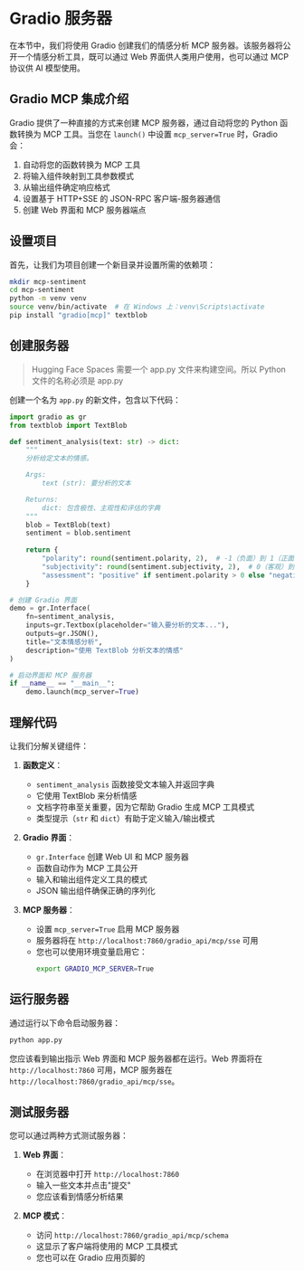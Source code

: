 # Gradio 服务器

在本节中，我们将使用 Gradio 创建我们的情感分析 MCP 服务器。该服务器将公开一个情感分析工具，既可以通过 Web 界面供人类用户使用，也可以通过 MCP 协议供 AI 模型使用。

## Gradio MCP 集成介绍

Gradio 提供了一种直接的方式来创建 MCP 服务器，通过自动将您的 Python 函数转换为 MCP 工具。当您在 `launch()` 中设置 `mcp_server=True` 时，Gradio 会：

1. 自动将您的函数转换为 MCP 工具
2. 将输入组件映射到工具参数模式
3. 从输出组件确定响应格式
4. 设置基于 HTTP+SSE 的 JSON-RPC 客户端-服务器通信
5. 创建 Web 界面和 MCP 服务器端点

## 设置项目

首先，让我们为项目创建一个新目录并设置所需的依赖项：

```bash
mkdir mcp-sentiment
cd mcp-sentiment
python -m venv venv
source venv/bin/activate  # 在 Windows 上：venv\Scripts\activate
pip install "gradio[mcp]" textblob
```

## 创建服务器

> Hugging Face Spaces 需要一个 app.py 文件来构建空间。所以 Python 文件的名称必须是 app.py

创建一个名为 `app.py` 的新文件，包含以下代码：

```python
import gradio as gr
from textblob import TextBlob

def sentiment_analysis(text: str) -> dict:
    """
    分析给定文本的情感。

    Args:
        text (str): 要分析的文本

    Returns:
        dict: 包含极性、主观性和评估的字典
    """
    blob = TextBlob(text)
    sentiment = blob.sentiment
    
    return {
        "polarity": round(sentiment.polarity, 2),  # -1（负面）到 1（正面）
        "subjectivity": round(sentiment.subjectivity, 2),  # 0（客观）到 1（主观）
        "assessment": "positive" if sentiment.polarity > 0 else "negative" if sentiment.polarity < 0 else "neutral"
    }

# 创建 Gradio 界面
demo = gr.Interface(
    fn=sentiment_analysis,
    inputs=gr.Textbox(placeholder="输入要分析的文本..."),
    outputs=gr.JSON(),
    title="文本情感分析",
    description="使用 TextBlob 分析文本的情感"
)

# 启动界面和 MCP 服务器
if __name__ == "__main__":
    demo.launch(mcp_server=True)
```

## 理解代码

让我们分解关键组件：

1. **函数定义**：
   - `sentiment_analysis` 函数接受文本输入并返回字典
   - 它使用 TextBlob 来分析情感
   - 文档字符串至关重要，因为它帮助 Gradio 生成 MCP 工具模式
   - 类型提示（`str` 和 `dict`）有助于定义输入/输出模式

2. **Gradio 界面**：
   - `gr.Interface` 创建 Web UI 和 MCP 服务器
   - 函数自动作为 MCP 工具公开
   - 输入和输出组件定义工具的模式
   - JSON 输出组件确保正确的序列化

3. **MCP 服务器**：
   - 设置 `mcp_server=True` 启用 MCP 服务器
   - 服务器将在 `http://localhost:7860/gradio_api/mcp/sse` 可用
   - 您也可以使用环境变量启用它：
     ```bash
     export GRADIO_MCP_SERVER=True
     ```

## 运行服务器

通过运行以下命令启动服务器：

```bash
python app.py
```

您应该看到输出指示 Web 界面和 MCP 服务器都在运行。Web 界面将在 `http://localhost:7860` 可用，MCP 服务器在 `http://localhost:7860/gradio_api/mcp/sse`。

## 测试服务器

您可以通过两种方式测试服务器：

1. **Web 界面**：
   - 在浏览器中打开 `http://localhost:7860`
   - 输入一些文本并点击"提交"
   - 您应该看到情感分析结果

2. **MCP 模式**：
   - 访问 `http://localhost:7860/gradio_api/mcp/schema`
   - 这显示了客户端将使用的 MCP 工具模式
   - 您也可以在 Gradio 应用页脚的